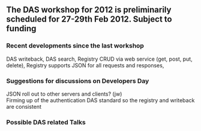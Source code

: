 ==The DAS workshop for 2012 is preliminarily scheduled for 27-29th Feb 2012. Subject to funding==
===Recent developments since the last workshop===
DAS writeback, DAS search, Registry CRUD via web service (get, post, put, delete), Registry supports JSON for all requests and responses,

===Suggestions for discussions on Developers Day===
JSON roll out to other servers and clients? (jw)<br/>
Firming up of the authentication DAS standard so the registry and writeback are consistent

===Possible DAS related Talks===